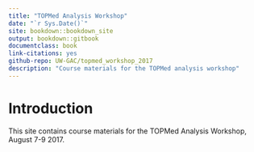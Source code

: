 ```yaml
--- 
title: "TOPMed Analysis Workshop"
date: "`r Sys.Date()`"
site: bookdown::bookdown_site
output: bookdown::gitbook
documentclass: book
link-citations: yes
github-repo: UW-GAC/topmed_workshop_2017
description: "Course materials for the TOPMed analysis workshop"
---
```


# Introduction

This site contains course materials for the TOPMed Analysis Workshop, August 7-9 2017.
